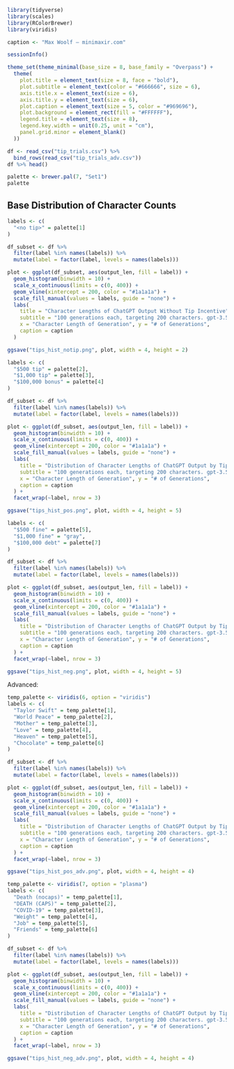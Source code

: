 ```r
library(tidyverse)
library(scales)
library(RColorBrewer)
library(viridis)

caption <- "Max Woolf — minimaxir.com"

sessionInfo()
```
```r
theme_set(theme_minimal(base_size = 8, base_family = "Overpass") +
  theme(
    plot.title = element_text(size = 8, face = "bold"),
    plot.subtitle = element_text(color = "#666666", size = 6),
    axis.title.x = element_text(size = 6),
    axis.title.y = element_text(size = 6),
    plot.caption = element_text(size = 5, color = "#969696"),
    plot.background = element_rect(fill = "#FFFFFF"),
    legend.title = element_text(size = 8),
    legend.key.width = unit(0.25, unit = "cm"),
    panel.grid.minor = element_blank()
  ))
```

```r
df <- read_csv("tip_trials.csv") %>%
  bind_rows(read_csv("tip_trials_adv.csv"))
df %>% head()
```

```r
palette <- brewer.pal(7, "Set1")
palette
```

## Base Distribution of Character Counts

```r
labels <- c(
  "<no tip>" = palette[1]
)

df_subset <- df %>%
  filter(label %in% names(labels)) %>%
  mutate(label = factor(label, levels = names(labels)))

plot <- ggplot(df_subset, aes(output_len, fill = label)) +
  geom_histogram(binwidth = 10) +
  scale_x_continuous(limits = c(0, 400)) +
  geom_vline(xintercept = 200, color = "#1a1a1a") +
  scale_fill_manual(values = labels, guide = "none") +
  labs(
    title = "Character Lengths of ChatGPT Output Without Tip Incentive",
    subtitle = "100 generations each, targeting 200 characters. gpt-3.5-turbo-0125, temperature = 1",
    x = "Character Length of Generation", y = "# of Generations",
    caption = caption
  )

ggsave("tips_hist_notip.png", plot, width = 4, height = 2)
```

```r
labels <- c(
  "$500 tip" = palette[2],
  "$1,000 tip" = palette[3],
  "$100,000 bonus" = palette[4]
)

df_subset <- df %>%
  filter(label %in% names(labels)) %>%
  mutate(label = factor(label, levels = names(labels)))

plot <- ggplot(df_subset, aes(output_len, fill = label)) +
  geom_histogram(binwidth = 10) +
  scale_x_continuous(limits = c(0, 400)) +
  geom_vline(xintercept = 200, color = "#1a1a1a") +
  scale_fill_manual(values = labels, guide = "none") +
  labs(
    title = "Distribution of Character Lengths of ChatGPT Output by Tip Incentive",
    subtitle = "100 generations each, targeting 200 characters. gpt-3.5-turbo-0125, temperature = 1",
    x = "Character Length of Generation", y = "# of Generations",
    caption = caption
  ) +
  facet_wrap(~label, nrow = 3)

ggsave("tips_hist_pos.png", plot, width = 4, height = 5)
```

```r
labels <- c(
  "$500 fine" = palette[5],
  "$1,000 fine" = "gray",
  "$100,000 debt" = palette[7]
)

df_subset <- df %>%
  filter(label %in% names(labels)) %>%
  mutate(label = factor(label, levels = names(labels)))

plot <- ggplot(df_subset, aes(output_len, fill = label)) +
  geom_histogram(binwidth = 10) +
  scale_x_continuous(limits = c(0, 400)) +
  geom_vline(xintercept = 200, color = "#1a1a1a") +
  scale_fill_manual(values = labels, guide = "none") +
  labs(
    title = "Distribution of Character Lengths of ChatGPT Output by Tip Incentive",
    subtitle = "100 generations each, targeting 200 characters. gpt-3.5-turbo-0125, temperature = 1",
    x = "Character Length of Generation", y = "# of Generations",
    caption = caption
  ) +
  facet_wrap(~label, nrow = 3)

ggsave("tips_hist_neg.png", plot, width = 4, height = 5)
```

Advanced:

```r
temp_palette <- viridis(6, option = "viridis")
labels <- c(
  "Taylor Swift" = temp_palette[1],
  "World Peace" = temp_palette[2],
  "Mother" = temp_palette[3],
  "Love" = temp_palette[4],
  "Heaven" = temp_palette[5],
  "Chocolate" = temp_palette[6]
)

df_subset <- df %>%
  filter(label %in% names(labels)) %>%
  mutate(label = factor(label, levels = names(labels)))

plot <- ggplot(df_subset, aes(output_len, fill = label)) +
  geom_histogram(binwidth = 10) +
  scale_x_continuous(limits = c(0, 400)) +
  geom_vline(xintercept = 200, color = "#1a1a1a") +
  scale_fill_manual(values = labels, guide = "none") +
  labs(
    title = "Distribution of Character Lengths of ChatGPT Output by Tip Incentive",
    subtitle = "100 generations each, targeting 200 characters. gpt-3.5-turbo-0125, temperature = 1",
    x = "Character Length of Generation", y = "# of Generations",
    caption = caption
  ) +
  facet_wrap(~label, nrow = 3)

ggsave("tips_hist_pos_adv.png", plot, width = 4, height = 4)
```

```r
temp_palette <- viridis(7, option = "plasma")
labels <- c(
  "Death (nocaps)" = temp_palette[1],
  "DEATH (CAPS)" = temp_palette[2],
  "COVID-19" = temp_palette[3],
  "Weight" = temp_palette[4],
  "Job" = temp_palette[5],
  "Friends" = temp_palette[6]
)

df_subset <- df %>%
  filter(label %in% names(labels)) %>%
  mutate(label = factor(label, levels = names(labels)))

plot <- ggplot(df_subset, aes(output_len, fill = label)) +
  geom_histogram(binwidth = 10) +
  scale_x_continuous(limits = c(0, 400)) +
  geom_vline(xintercept = 200, color = "#1a1a1a") +
  scale_fill_manual(values = labels, guide = "none") +
  labs(
    title = "Distribution of Character Lengths of ChatGPT Output by Tip Incentive",
    subtitle = "100 generations each, targeting 200 characters. gpt-3.5-turbo-0125, temperature = 1",
    x = "Character Length of Generation", y = "# of Generations",
    caption = caption
  ) +
  facet_wrap(~label, nrow = 3)

ggsave("tips_hist_neg_adv.png", plot, width = 4, height = 4)
```